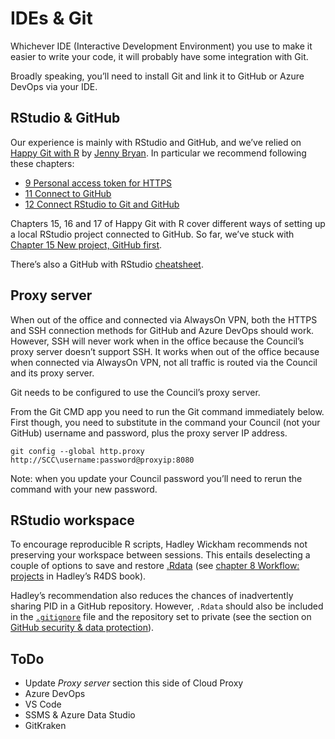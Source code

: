 # IDEs & Git

Whichever IDE (Interactive Development Environment) you use to make it easier to write your code, it will probably have some integration with Git.   

Broadly speaking, you'll need to install Git and link it to GitHub or Azure DevOps via your IDE.

## RStudio & GitHub

Our experience is mainly with RStudio and GitHub, and we've relied on [Happy Git with R](https://happygitwithr.com/) by [Jenny Bryan](https://jennybryan.org/). In particular we recommend following these chapters:

* [9 Personal access token for HTTPS](https://happygitwithr.com/https-pat.html)   
* [11 Connect to GitHub](https://happygitwithr.com/push-pull-github.html)  
* [12 Connect RStudio to Git and GitHub](https://happygitwithr.com/rstudio-git-github.html)  

Chapters 15, 16 and 17 of Happy Git with R cover different ways of setting up a local RStudio project connected to GitHub. So far, we’ve stuck with [Chapter 15 New project, GitHub first](https://happygitwithr.com/new-github-first.html).  

There's also a GitHub with RStudio [cheatsheet](https://github.com/rstudio/cheatsheets/blob/main/git-github.pdf).

## Proxy server  

When out of the office and connected via AlwaysOn VPN, both the HTTPS and SSH connection methods for GitHub and Azure DevOps should work. However, SSH will never work when in the office because the Council's proxy server doesn't support SSH. It works when out of the office because when connected via AlwaysOn VPN, not all traffic is routed via the Council and its proxy server.  

Git needs to be configured to use the Council's proxy server.  

From the Git CMD app you need to run the Git command immediately below. First though, you need to substitute in the command your Council (not your GitHub) username and password, plus the proxy server IP address.

`git config --global http.proxy http://SCC\username:password@proxyip:8080`  

Note: when you update your Council password you'll need to rerun the command with your new password. 

## RStudio workspace

To encourage reproducible R scripts, Hadley Wickham recommends not preserving your workspace between sessions. This entails deselecting a couple of options to save and restore [.Rdata](https://bookdown.org/ndphillips/YaRrr/rdata-files.html) (see [chapter 8 Workflow: projects](https://r4ds.had.co.nz/workflow-projects.html#what-is-real) in Hadley's R4DS book).

Hadley's recommendation also reduces the chances of inadvertently sharing PID in a GitHub repository. However, `.Rdata` should also be included in the [`.gitignore`](https://git-scm.com/docs/gitignore) file and the repository set to private (see the section on [GitHub security & data protection](#github-security)).

## ToDo  

* Update *Proxy server* section this side of Cloud Proxy  
* Azure DevOps  
* VS Code  
* SSMS & Azure Data Studio  
* GitKraken  
